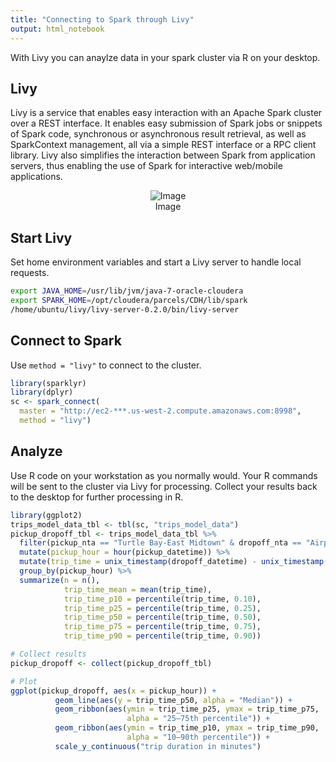 ```yaml
---
title: "Connecting to Spark through Livy"
output: html_notebook
---
```


With Livy you can anaylze data in your spark cluster via R on your desktop.

## Livy

Livy is a service that enables easy interaction with an Apache Spark cluster over a REST interface. It enables easy submission of Spark jobs or snippets of Spark code, synchronous or asynchronous result retrieval, as well as SparkContext management, all via a simple REST interface or a RPC client library. Livy also simplifies the interaction between Spark from application servers, thus enabling the use of Spark for interactive web/mobile applications.

<center><div style="width:450px">
![Image](http://livy.io/img/livy-architecture.png)
</div></center>

## Start Livy

Set home environment variables and start a Livy server to handle local requests.

```bash
export JAVA_HOME=/usr/lib/jvm/java-7-oracle-cloudera
export SPARK_HOME=/opt/cloudera/parcels/CDH/lib/spark
/home/ubuntu/livy/livy-server-0.2.0/bin/livy-server
```

## Connect to Spark

Use `method = "livy"` to connect to the cluster.

```r
library(sparklyr)
library(dplyr)
sc <- spark_connect(
  master = "http://ec2-***.us-west-2.compute.amazonaws.com:8998", 
  method = "livy")
```

## Analyze

Use R code on your workstation as you normally would. Your R commands will be sent to the cluster via Livy for processing. Collect your results back to the desktop for further processing in R.

```r
library(ggplot2)
trips_model_data_tbl <- tbl(sc, "trips_model_data")
pickup_dropoff_tbl <- trips_model_data_tbl %>%
  filter(pickup_nta == "Turtle Bay-East Midtown" & dropoff_nta == "Airport") %>%
  mutate(pickup_hour = hour(pickup_datetime)) %>%
  mutate(trip_time = unix_timestamp(dropoff_datetime) - unix_timestamp(pickup_datetime)) %>%
  group_by(pickup_hour) %>% 
  summarize(n = n(),
            trip_time_mean = mean(trip_time),
            trip_time_p10 = percentile(trip_time, 0.10),
            trip_time_p25 = percentile(trip_time, 0.25),
            trip_time_p50 = percentile(trip_time, 0.50),
            trip_time_p75 = percentile(trip_time, 0.75),
            trip_time_p90 = percentile(trip_time, 0.90))

# Collect results
pickup_dropoff <- collect(pickup_dropoff_tbl)

# Plot
ggplot(pickup_dropoff, aes(x = pickup_hour)) +
          geom_line(aes(y = trip_time_p50, alpha = "Median")) +
          geom_ribbon(aes(ymin = trip_time_p25, ymax = trip_time_p75, 
                          alpha = "25–75th percentile")) +
          geom_ribbon(aes(ymin = trip_time_p10, ymax = trip_time_p90, 
                          alpha = "10–90th percentile")) +
          scale_y_continuous("trip duration in minutes")
```
